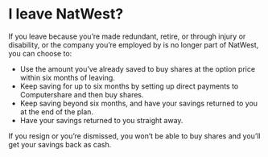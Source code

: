 # I leave NatWest?

If you leave because you’re made redundant, retire, or through injury or disability, or the company you’re employed by is no longer part of NatWest, you can choose to:

* Use the amount you’ve already saved to buy shares at the option price within six months of leaving.
* Keep saving for up to six months by setting up direct payments to Computershare and then buy shares.
* Keep saving beyond six months, and have your savings returned to you at the end of the plan.
* Have your savings returned to you straight away.

If you resign or you’re dismissed, you won’t be able to buy shares and you’ll get your savings back as cash. 